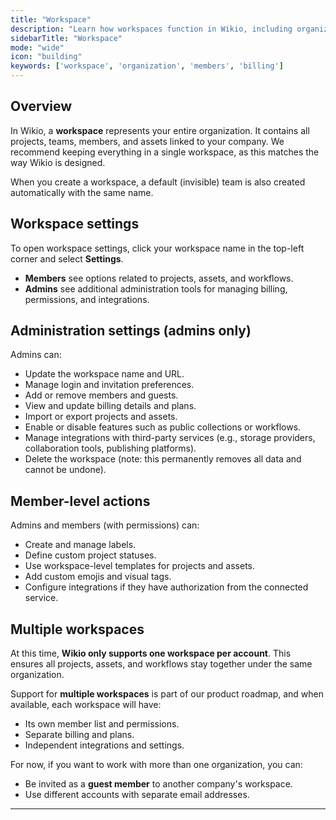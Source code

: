 ```yaml
---
title: "Workspace"
description: "Learn how workspaces function in Wikio, including organization details, member access, and billing responsibilities."
sidebarTitle: "Workspace"
mode: "wide"
icon: "building"
keywords: ['workspace', 'organization', 'members', 'billing']
---
```


## Overview

In Wikio, a **workspace** represents your entire organization. It contains all projects, teams, members, and assets linked to your company. We recommend keeping everything in a single workspace, as this matches the way Wikio is designed.

When you create a workspace, a default (invisible) team is also created automatically with the same name.

## Workspace settings

To open workspace settings, click your workspace name in the top-left corner and select **Settings**.

- **Members** see options related to projects, assets, and workflows.
- **Admins** see additional administration tools for managing billing, permissions, and integrations.

## Administration settings (admins only)

Admins can:

- Update the workspace name and URL.
- Manage login and invitation preferences.
- Add or remove members and guests.
- View and update billing details and plans.
- Import or export projects and assets.
- Enable or disable features such as public collections or workflows.
- Manage integrations with third-party services (e.g., storage providers, collaboration tools, publishing platforms).
- Delete the workspace (note: this permanently removes all data and cannot be undone).

## Member-level actions

Admins and members (with permissions) can:

- Create and manage labels.
- Define custom project statuses.
- Use workspace-level templates for projects and assets.
- Add custom emojis and visual tags.
- Configure integrations if they have authorization from the connected service.

## Multiple workspaces

At this time, **Wikio only supports one workspace per account**. This ensures all projects, assets, and workflows stay together under the same organization.

Support for **multiple workspaces** is part of our product roadmap, and when available, each workspace will have:

- Its own member list and permissions.
- Separate billing and plans.
- Independent integrations and settings.

For now, if you want to work with more than one organization, you can:

- Be invited as a **guest member** to another company's workspace.
- Use different accounts with separate email addresses.

---